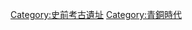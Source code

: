 {{Commonscat|Bronze Age sites}}

[[Category:史前考古遺址|Category:史前考古遺址]]
[[Category:青銅時代|Category:青銅時代]]